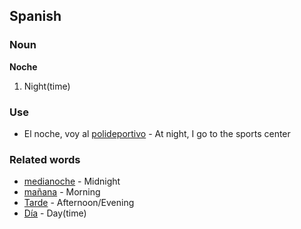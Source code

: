 ==Spanish==

===Noun===

'''Noche'''

#Night(time)

===Use===

*El noche, voy al [[polideportivo]] - At night, I go to the sports center

===Related words===

*[[medianoche]] - Midnight
*[[mañana]] - Morning
*[[Tarde]] - Afternoon/Evening
*[[Día]] - Day(time)